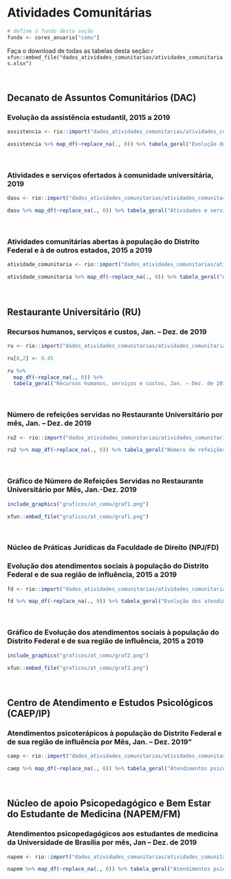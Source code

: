 # Atividades Comunitárias {#comu}

```r
# define o fundo desta seção
fundo <- cores_anuario["comu"]
```

Faça o download de todas as tabelas desta seção:`r xfun::embed_file("dados_atividades_comunitarias/atividades_comunitarias.xlsx")`

<br>


## Decanato de Assuntos Comunitários (DAC) 

### Evolução da assistência estudantil, 2015 a 2019
```r
assistencia <- rio::import("dados_atividades_comunitarias/atividades_comunitarias.xlsx", sheet=1)

assistencia %>% map_df(~replace_na(., 0)) %>% tabela_geral("Evolução da assistência estudantil, 2015 a 2019", linhatotal =  FALSE, colunas = c("Indicadores","2015",	"2016",	"2017",	"2018",	"2019"), tamfonte = 14, fundo = fundo) %>% colorir(dados = assistencia) %>% footnote(general = "", general_title = "Fonte: DDS/DAC")

```

<br>

### Atividades e serviços ofertados à comunidade universitária, 2019
```r

dasu <- rio::import("dados_atividades_comunitarias/atividades_comunitarias.xlsx", sheet=2)

dasu %>% map_df(~replace_na(., 0)) %>% tabela_geral("Atividades e serviços ofertados à comunidade universitária, 2019", linhatotal =  FALSE, colunas = c("Unidade",	"Descrição",	"Nº de pessoas",	"Nº de Atendimentos"), tamfonte = 14, fundo = fundo) %>% colorir(dados = dasu) %>% footnote(general = "", general_title = "Fonte: DASU/DAC")

```

<br>

### Atividades comunitárias abertas à população do Distrito Federal e à de outros estados, 2015 a 2019
```r
atividade_comunitaria <- rio::import("dados_atividades_comunitarias/atividades_comunitarias.xlsx", sheet=3)

atividade_comunitaria %>% map_df(~replace_na(., 0)) %>% tabela_geral("Atividades comunitárias abertas à população do Distrito Federal e à de outros estados, 2015 a 2019", linhatotal =  FALSE, colunas = c("Atividade",	"Descrição",	"2015",	"2016",	"2017",	"2018",	"2019"), tamfonte = 14, fundo = fundo) %>% colorir(dados = atividade_comunitaria) %>% footnote(number = c("ND : Não Disponível","*Projetos acrescentados em 2019"), general = "", general_title = "Fonte: DEA/DAC")

```

<br>

## Restaurante Universitário (RU) 

### Recursos humanos, serviços e custos, Jan. – Dez. de 2019
```r

ru <- rio::import("dados_atividades_comunitarias/atividades_comunitarias.xlsx", sheet=4)

ru[8,2] <- 9.45

ru %>% 
  map_df(~replace_na(., 0)) %>% 
  tabela_geral("Recursos humanos, serviços e custos, Jan. – Dez. de 2019", linhatotal =  FALSE, tamfonte = 14, colunas = c("Descrição",	"Número"), fundo = fundo) %>% colorir(dados = ru) %>% footnote(general = "", general_title = "Fonte: RU")

```

<br>

### Número de refeições servidas no Restaurante Universitário por mês, Jan. – Dez. de 2019
```r
ru2 <- rio::import("dados_atividades_comunitarias/atividades_comunitarias.xlsx", sheet=5)

ru2 %>% map_df(~replace_na(., 0)) %>% tabela_geral("Número de refeições servidas no Restaurante Universitário por mês, Jan. – Dez. de 2019", linhatotal = TRUE, colunas = c("Meses","Desjejum",	"Almoço",	"Jantar",	"Total"), tamfonte = 14, fundo = fundo) %>% colorir(dados = ru2) %>% footnote(general = "", general_title = "Fonte: RU")

```
<br>

### Gráfico de Número de Refeições Servidas no Restaurante Universitário por Mês, Jan.-Dez. 2019
```r
include_graphics("graficos/at_comu/graf1.png")

xfun::embed_file("graficos/at_comu/graf1.png")
```

<br>

### Núcleo de Práticas Jurídicas da Faculdade de Direito (NPJ/FD) {-}

### Evolução dos atendimentos sociais à população do Distrito Federal e de sua região de influência, 2015 a 2019
```r
fd <- rio::import("dados_atividades_comunitarias/atividades_comunitarias.xlsx", sheet=6)

fd %>% map_df(~replace_na(., 0)) %>% tabela_geral("Evolução dos atendimentos sociais à população do Distrito Federal e de sua região de influência, 2015 a 2019", linhatotal =  FALSE, colunas = c("Atendimentos",	"2015",	"2016",	"2017",	"2018",	"2019"),  tamfonte = 14, fundo = fundo) %>% colorir(dados = fd) %>% footnote(number = c("ND : Não Disponível"),general = "", general_title = "Fonte: NPJ/FD")

```

<br>

### Gráfico de Evolução dos atendimentos sociais à população do Distrito Federal e de sua região de influência, 2015 a 2019
```r
include_graphics("graficos/at_comu/graf2.png")

xfun::embed_file("graficos/at_comu/graf2.png")
```

<br>


## Centro de Atendimento e Estudos Psicológicos (CAEP/IP)

### Atendimentos psicoterápicos à população do Distrito Federal e de sua região de influência por Mês, Jan. – Dez. 2019"
```r
caep <- rio::import("dados_atividades_comunitarias/atividades_comunitarias.xlsx", sheet=7)

caep %>% map_df(~replace_na(., 0)) %>% tabela_geral("Atendimentos psicoterápicos à população do Distrito Federal e de sua região de influência por Mês, Jan. – Dez. 2019", linhatotal =  TRUE, colunas = c("Meses", "Atendimentos *"), tamfonte = 14, fundo = fundo) %>% colorir(dados = caep) %>%  footnote(number= c("* Devido às restrições relacionadas a pandemia (COVID-19), não foi possível realizar a contagem mensal. "), general = "", general_title = "Fonte: CAEP/IP")

```

<br>

## Núcleo de apoio Psicopedagógico e Bem Estar do Estudante de Medicina (NAPEM/FM)

### Atendimentos psicopedagógicos aos estudantes de medicina da Universidade de Brasília por mês, Jan – Dez. de 2019
```r
napem <- rio::import("dados_atividades_comunitarias/atividades_comunitarias.xlsx", sheet=8)

napem %>% map_df(~replace_na(., 0)) %>% tabela_geral("Atendimentos psicopedagógicos aos estudantes de medicina da Universidade de Brasília por mês, Jan – Dez. de 2019", linhatotal =  TRUE, colunas = c("Meses", "Atendimentos Psicopedagógicos"), tamfonte = 14, fundo = fundo) %>% colorir(dados = napem) %>% footnote(general = "", general_title = "Fonte: NAPEM/FM")

```

<br>

